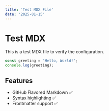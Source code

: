 ```yaml
---
title: 'Test MDX File'
date: '2025-01-15'
---
```


# Test MDX

This is a test MDX file to verify the configuration.

```typescript
const greeting = 'Hello, World!';
console.log(greeting);
```

## Features

- GitHub Flavored Markdown ✅
- Syntax highlighting ✅
- Frontmatter support ✅
